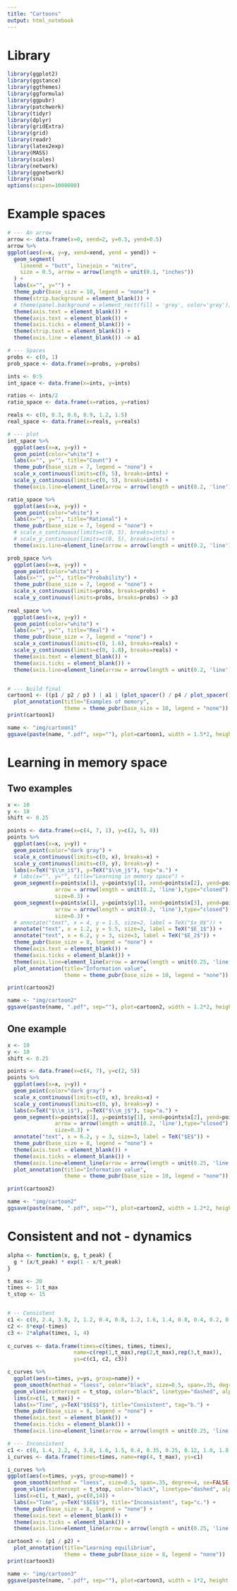 ```yaml
---
title: "Cartoons"
output: html_notebook
---
```


# Library
```r
library(ggplot2)
library(ggstance)
library(ggthemes)
library(ggformula)
library(ggpubr)
library(patchwork)
library(tidyr)
library(dplyr)
library(gridExtra)
library(grid)
library(readr)
library(latex2exp)
library(MASS) 
library(scales)
library(network)
library(ggnetwork)
library(sna)
options(scipen=1000000)
```

# Example spaces
```r
# --- An arrow
arrow <- data.frame(x=0, xend=2, y=0.5, yend=0.5)
arrow %>% 
ggplot(aes(x=x, y=y, xend=xend, yend = yend)) +
  geom_segment(
    lineend = "butt", linejoin = "mitre",
    size = 0.5, arrow = arrow(length = unit(0.1, "inches"))
  ) +
  labs(x="", y="") +
  theme_pubr(base_size = 10, legend = "none") +
  theme(strip.background = element_blank()) +
  # theme(panel.background = element_rect(fill = 'grey', color='grey')) +
  theme(axis.text = element_blank()) +
  theme(axis.text = element_blank()) +
  theme(axis.ticks = element_blank()) +
  theme(strip.text = element_blank()) +
  theme(axis.line = element_blank()) -> a1

# --- Spaces
probs <- c(0, 1)
prob_space <- data.frame(x=probs, y=probs)

ints <- 0:5
int_space <- data.frame(x=ints, y=ints)

ratios <- ints/2
ratio_space <- data.frame(x=ratios, y=ratios)

reals <- c(0, 0.3, 0.6, 0.9, 1.2, 1.5)
real_space <- data.frame(x=reals, y=reals)

# --- plot
int_space %>%
  ggplot(aes(x=x, y=y)) +
  geom_point(color="white") +
  labs(x="", y="", title="Count") +
  theme_pubr(base_size = 7, legend = "none") +
  scale_x_continuous(limits=c(0, 5), breaks=ints) +
  scale_y_continuous(limits=c(0, 5), breaks=ints) +
  theme(axis.line=element_line(arrow = arrow(length = unit(0.2, 'line')))) -> p1

ratio_space %>%
  ggplot(aes(x=x, y=y)) +
  geom_point(color="white") +
  labs(x="", y="", title="Rational") +
  theme_pubr(base_size = 7, legend = "none") +
  # scale_x_continuous(limits=c(0, 5), breaks=ints) +
  # scale_y_continuous(limits=c(0, 5), breaks=ints) +
  theme(axis.line=element_line(arrow = arrow(length = unit(0.2, 'line')))) -> p2

prob_space %>% 
  ggplot(aes(x=x, y=y)) +
  geom_point(color="white") +
  labs(x="", y="", title="Probability") +
  theme_pubr(base_size = 7, legend = "none") +
  scale_x_continuous(limits=probs, breaks=probs) +
  scale_y_continuous(limits=probs, breaks=probs) -> p3
  
real_space %>%
  ggplot(aes(x=x, y=y)) +
  geom_point(color="white") +
  labs(x="", y="", title="Real") +
  theme_pubr(base_size = 7, legend = "none") +
  scale_x_continuous(limits=c(0, 1.6), breaks=reals) +
  scale_y_continuous(limits=c(0, 1.8), breaks=reals) + 
  theme(axis.text = element_blank()) +
  theme(axis.ticks = element_blank()) +
  theme(axis.line=element_line(arrow = arrow(length = unit(0.2, 'line')))) -> p4


# --- build final
cartoon1 <- ((p1 / p2 / p3 ) | a1 | (plot_spacer() / p4 / plot_spacer())) + 
  plot_annotation(title="Examples of memory",
                  theme = theme_pubr(base_size = 10, legend = "none"))
print(cartoon1)

name <- "img/cartoon1"
ggsave(paste(name, ".pdf", sep=""), plot=cartoon1, width = 1.5*2, height = 1.55*2)
```


# Learning in memory space
## Two examples
```r
x <- 10
y <- 10
shift <- 0.25

points <- data.frame(x=c(4, 7, 1), y=c(2, 5, 8))
points %>% 
  ggplot(aes(x=x, y=y)) +
  geom_point(color="dark gray") + 
  scale_x_continuous(limits=c(0, x), breaks=x) +
  scale_y_continuous(limits=c(0, y), breaks=y) +
  labs(x=TeX("$\\m_i$"), y=TeX("$\\m_j$"), tag="a.") +
  # labs(x="", y="", title="Learning in memory space") +
  geom_segment(x=points$x[1], y=points$y[1], xend=points$x[2], yend=points$y[2], 
               arrow = arrow(length = unit(0.2, 'line'),type="closed"),
               size=0.3) +
  geom_segment(x=points$x[1], y=points$y[1], xend=points$x[3], yend=points$y[3], 
               arrow = arrow(length = unit(0.2, 'line'),type="closed"),
               size=0.3) +
  # annotate("text", x = 4, y = 1.5, size=2, label = TeX("$x_0$")) +
  annotate("text", x = 1.2, y = 5.5, size=3, label = TeX("$E_1$")) +
  annotate("text", x = 6.2, y = 3, size=3, label = TeX("$E_2$")) +
  theme_pubr(base_size = 8, legend = "none") +
  theme(axis.text = element_blank()) +
  theme(axis.ticks = element_blank()) +
  theme(axis.line=element_line(arrow = arrow(length = unit(0.25, 'line')))) +
  plot_annotation(title="Information value",
                  theme = theme_pubr(base_size = 10, legend = "none")) -> cartoon2

print(cartoon2)

name <- "img/cartoon2"
ggsave(paste(name, ".pdf", sep=""), plot=cartoon2, width = 1.2*2, height = 1.2*2)
```
## One example
```r
x <- 10
y <- 10
shift <- 0.25

points <- data.frame(x=c(4, 7), y=c(2, 5))
points %>% 
  ggplot(aes(x=x, y=y)) +
  geom_point(color="dark gray") + 
  scale_x_continuous(limits=c(0, x), breaks=x) +
  scale_y_continuous(limits=c(0, y), breaks=y) +
  labs(x=TeX("$\\m_i$"), y=TeX("$\\m_j$"), tag="a.") +
  geom_segment(x=points$x[1], y=points$y[1], xend=points$x[2], yend=points$y[2], 
               arrow = arrow(length = unit(0.2, 'line'),type="closed"),
               size=0.3) +
  annotate("text", x = 6.2, y = 3, size=3, label = TeX("$E$")) +
  theme_pubr(base_size = 8, legend = "none") +
  theme(axis.text = element_blank()) +
  theme(axis.ticks = element_blank()) +
  theme(axis.line=element_line(arrow = arrow(length = unit(0.25, 'line')))) +
  plot_annotation(title="Information value",
                  theme = theme_pubr(base_size = 10, legend = "none")) -> cartoon2

print(cartoon2)

name <- "img/cartoon2"
ggsave(paste(name, ".pdf", sep=""), plot=cartoon2, width = 1.2*2, height = 1.2*2)
```

# Consistent and not - dynamics
```r

alpha <- function(x, g, t_peak) {
  g * (x/t_peak) * exp(1 - x/t_peak)
}

t_max <- 20
times <- 1:t_max
t_stop <- 15


# -- Consistent
c1 <- c(0, 2.4, 3.8, 2, 1.2, 0.4, 0.8, 1.2, 1.6, 1.4, 0.8, 0.4, 0.2, 0.2, 0.1, 0, 0, 0, 0, 0)
c2 <- 8*exp(-times)
c3 <- 2*alpha(times, 1, 4)
  
c_curves <- data.frame(times=c(times, times, times),
                     name=c(rep(1,t_max),rep(2,t_max),rep(3,t_max)),
                     ys=c(c1, c2, c3))

c_curves %>% 
  ggplot(aes(x=times, y=ys, group=name)) +
  geom_smooth(method = "loess", color="black", size=0.5, span=.35, degree=4, se=FALSE) +
  geom_vline(xintercept = t_stop, color="black", linetype="dashed", alpha=0.9, size=0.2) +
  lims(x=c(1, t_max)) + 
  labs(x="Time", y=TeX("$$E$$"), title="Consistent", tag="b.") +
  theme_pubr(base_size = 8, legend = "none") +
  theme(axis.text = element_blank()) +
  theme(axis.ticks = element_blank()) +
  theme(axis.line=element_line(arrow = arrow(length = unit(0.25, 'line')))) -> p1

# --- Inconsistent
c1 <- c(0, 1.4, 2.2, 4, 3.8, 1.6, 1.5, 0.4, 0.35, 0.25, 0.12, 1.0, 1.8, 3.2, 6.4, 12.8, 24, 48, 92, 180)
i_curves <- data.frame(times=times, name=rep(4, t_max), ys=c1)

i_curves %>% 
ggplot(aes(x=times, y=ys, group=name)) +
  geom_smooth(method = "loess", size=0.5, span=.35, degree=4, se=FALSE, color="black") +
  geom_vline(xintercept = t_stop, color="black", linetype="dashed", alpha=0.9, size=0.2) +
  lims(x=c(1, t_max), y=c(0,14)) + 
  labs(x="Time", y=TeX("$$E$$"), title="Inconsistent", tag="c.") +
  theme_pubr(base_size = 8, legend = "none") +
  theme(axis.text = element_blank()) +
  theme(axis.ticks = element_blank()) +
  theme(axis.line=element_line(arrow = arrow(length = unit(0.25, 'line')))) -> p2

cartoon3 <- (p1 / p2) + 
  plot_annotation(title="Learning equilibrium",
                  theme = theme_pubr(base_size = 8, legend = "none"))
print(cartoon3)

name <- "img/cartoon3"
ggsave(paste(name, ".pdf", sep=""), plot=cartoon3, width = 1*2, height = 1.2*2)
```

